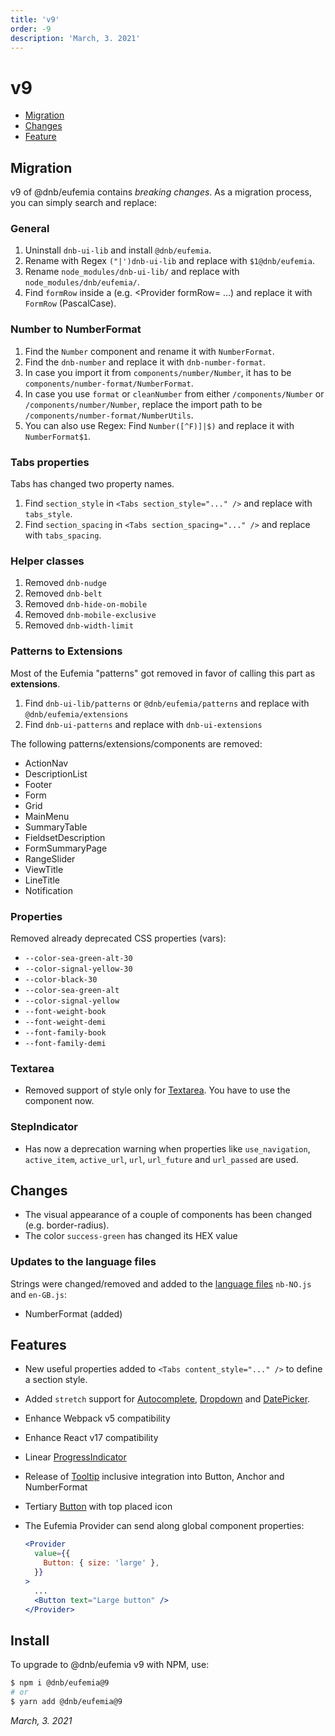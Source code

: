 ```yaml
---
title: 'v9'
order: -9
description: 'March, 3. 2021'
---
```


# v9

- [Migration](#migration)
- [Changes](#changes)
- [Feature](#features)

## Migration

v9 of @dnb/eufemia contains _breaking changes_. As a migration process, you can simply search and replace:

### General

1. Uninstall `dnb-ui-lib` and install `@dnb/eufemia`.
1. Rename with Regex `("|')dnb-ui-lib` and replace with `$1@dnb/eufemia`.
1. Rename `node_modules/dnb-ui-lib/` and replace with `node_modules/dnb/eufemia/`.
1. Find `formRow` inside a (e.g. \<Provider formRow= ...) and replace it with `FormRow` (PascalCase).

### Number to NumberFormat

1. Find the `Number` component and rename it with `NumberFormat`.
1. Find the `dnb-number` and replace it with `dnb-number-format`.
1. In case you import it from `components/number/Number`, it has to be `components/number-format/NumberFormat`.
1. In case you use `format` or `cleanNumber` from either `/components/Number` or `/components/number/Number`, replace the import path to be `/components/number-format/NumberUtils`.
1. You can also use Regex: Find `Number([^F)]|$)` and replace it with `NumberFormat$1`.

### Tabs properties

Tabs has changed two property names.

1. Find `section_style` in `<Tabs section_style="..." />` and replace with `tabs_style`.
1. Find `section_spacing` in `<Tabs section_spacing="..." />` and replace with `tabs_spacing`.

### Helper classes

1. Removed `dnb-nudge`
1. Removed `dnb-belt`
1. Removed `dnb-hide-on-mobile`
1. Removed `dnb-mobile-exclusive`
1. Removed `dnb-width-limit`

### Patterns to Extensions

Most of the Eufemia "patterns" got removed in favor of calling this part as **extensions**.

1. Find `dnb-ui-lib/patterns` or `@dnb/eufemia/patterns` and replace with `@dnb/eufemia/extensions`
1. Find `dnb-ui-patterns` and replace with `dnb-ui-extensions`

The following patterns/extensions/components are removed:

- ActionNav
- DescriptionList
- Footer
- Form
- Grid
- MainMenu
- SummaryTable
- FieldsetDescription
- FormSummaryPage
- RangeSlider
- ViewTitle
- LineTitle
- Notification

### Properties

Removed already deprecated CSS properties (vars):

- `--color-sea-green-alt-30`
- `--color-signal-yellow-30`
- `--color-black-30`
- `--color-sea-green-alt`
- `--color-signal-yellow`
- `--font-weight-book`
- `--font-weight-demi`
- `--font-family-book`
- `--font-family-demi`

### Textarea

- Removed support of style only for [Textarea](/uilib/components/textarea). You have to use the component now.

### StepIndicator

- Has now a deprecation warning when properties like `use_navigation`, `active_item`, `active_url`, `url`, `url_future` and `url_passed` are used.

## Changes

- The visual appearance of a couple of components has been changed (e.g. border-radius).
- The color `success-green` has changed its HEX value

### Updates to the language files

Strings were changed/removed and added to the [language files](/uilib/usage/customisation/localization) `nb-NO.js` and `en-GB.js`:

- NumberFormat (added)

## Features

- New useful properties added to `<Tabs content_style="..." />` to define a section style.
- Added `stretch` support for [Autocomplete](/uilib/components/autocomplete), [Dropdown](/uilib/components/dropdown) and [DatePicker](/uilib/components/date-picker).
- Enhance Webpack v5 compatibility
- Enhance React v17 compatibility
- Linear [ProgressIndicator](/uilib/components/progress-indicator)
- Release of [Tooltip](/uilib/components/tooltip) inclusive integration into Button, Anchor and NumberFormat
- Tertiary [Button](/uilib/components/button#tertiary-button) with top placed icon
- The Eufemia Provider can send along global component properties:

  ```jsx
  <Provider
    value={{
      Button: { size: 'large' },
    }}
  >
    ...
    <Button text="Large button" />
  </Provider>
  ```

## Install

To upgrade to @dnb/eufemia v9 with NPM, use:

```bash
$ npm i @dnb/eufemia@9
# or
$ yarn add @dnb/eufemia@9
```

_March, 3. 2021_
